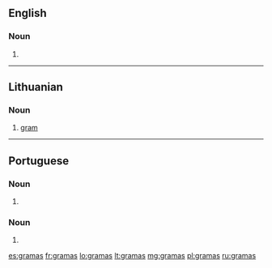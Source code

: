 ==English==

===Noun===
{{head|en|noun plural form}}

# {{plural of|grama|lang=en}}

----

==Lithuanian==

===Noun===
{{lt-noun|m}}

# [[gram]]

----

==Portuguese==

===Noun===
{{pt-noun-form|m-p}}

# {{pt-noun form of|grama|onlym|pl}}

===Noun===
{{pt-noun-form|f-p}}

# {{pt-noun form of|grama|onlyf|pl}}

[[es:gramas]]
[[fr:gramas]]
[[lo:gramas]]
[[lt:gramas]]
[[mg:gramas]]
[[pl:gramas]]
[[ru:gramas]]